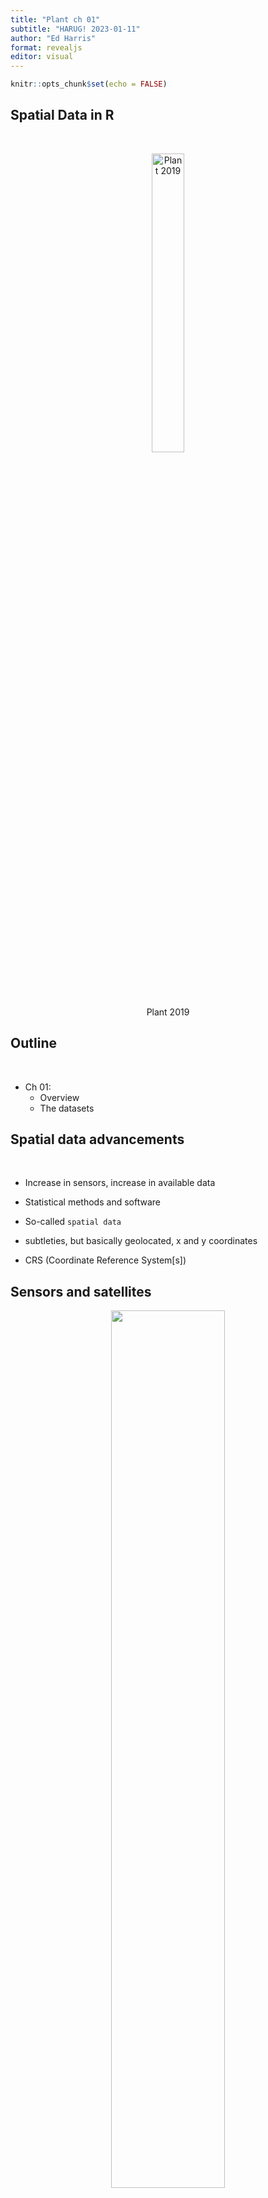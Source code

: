 ```yaml
---
title: "Plant ch 01"
subtitle: "HARUG! 2023-01-11"
author: "Ed Harris"
format: revealjs
editor: visual
---
```


```r
knitr::opts_chunk$set(echo = FALSE)
```

## Spatial Data in R

<br>

<center>![Plant 2019](img/cover.png){width="35%"}</center>

## Outline

<br>

-   Ch 01:
    -   Overview
    -   The datasets

## Spatial data advancements

<br>

-   Increase in sensors, increase in available data

-   Statistical methods and software

-   So-called `spatial data`

-   subtleties, but basically geolocated, x and y coordinates

-   CRS (Coordinate Reference System\[s\])

## Sensors and satellites

<center>![](img/fig01.png){width="60%"}</center>

## Special problems

<br>

Statistical properties of spatial data

1)  Spatial data has a lot of data points, so `power` is large even for `tiny effect sizes`, thus the Null is always rejected (even if practically meaningless)

2)  Spatial data points near each other are almost never `independent`, violating the common assumption that they are (a/k/a `spatial autocorrelation`)

## Special problems

<br>

Ecological properties of spatial data

-   Low 'ecological resolution'

-   High 'data resolution'

-   Complex relationships

(next slide shows **Soil moisture**, **Veg reflectance**, **Yield**...)

## Special problems

<center>![](img/fig02.png){width="45%"}

</center>


## Cressie's classification

<br>

1)  **Geo-statistical data** x-y point data with a continuous measure (like soil moisture). Extrapolation between measured points is a goal.

2)  **Areal data** points or polygons representing a uniform unit of measure (like the crop planted within a field boundary)

3)  **Point pattern data** what is the spatial pattern (like whether pest outbreaks are random or spatially explained by some feature)


## Geostatistical versus Areal

<center>

![](img/fig03.png){width="60%"}

</center>

## Components of spatial data

<br>

1)  Spatial component (x-y)

2)  Attribute component (something measured or classified)

3)  Scale and sample size (for measuring earthworms, is 1m or 1000m better to sample?)

4)  **Vector data** versus **Raster data**


## Dataset 1

Yellow billed cuckoo habitat

<center>

![](img/ybcuckoo.jpg){width=60%}



</center>


## Dataset 1

What spatial featured are associated with presence in this species? (Data has shapes and attributes)

<center>

![](img/fig05.png){width=60%}

</center>

## Dataset 2

Oak woodland habitat characteristics

<center>

![](img/ch01-oak-woodland.png){width=80%}

</center>


## Dataset 2 

Why does young oak "recruitment" vary?

Data are rows and columns with x-y coords

Infer where habitat is suitable for oak population growth.

## Dataset 3 

Rice farming, flooding and crop rotation

<center>

![](img/ch01-rice.png){width=70%}

</center>

## Dataset 3 

Spatial orientation of fields

Yield, different farmers

What factors affect yield (e.g. why do some farmers do better than others?)


## Dataset 4

Spatial comparison of yield in 2 fields with identical management and crop history

Precision agriculture

What factors affect within-field variation in yield?


## Coding

<center>

![](img/hackercat.jpg){width=70%}

</center>





